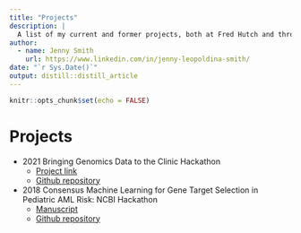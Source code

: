 ```yaml
---
title: "Projects"
description: |
  A list of my current and former projects, both at Fred Hutch and through external collaborations, such as Hackathons. 
author:
  - name: Jenny Smith
    url: https://www.linkedin.com/in/jenny-leopoldina-smith/
date: "`r Sys.Date()`"
output: distill::distill_article
---
```


```r
knitr::opts_chunk$set(echo = FALSE)
```

# Projects 

* 2021 Bringing Genomics Data to the Clinic Hackathon
  * [Project link](https://osf.io/afc7n/)
  * [Github repository](https://github.com/collaborativebioinformatics/snpReportR)

* 2018 Consensus Machine Learning for Gene Target Selection in Pediatric AML Risk: NCBI Hackathon
  * [Manuscript](https://doi.org/10.1101/632166)
  * [Github repository](https://github.com/NCBI-Hackathons/ConsensusML)






